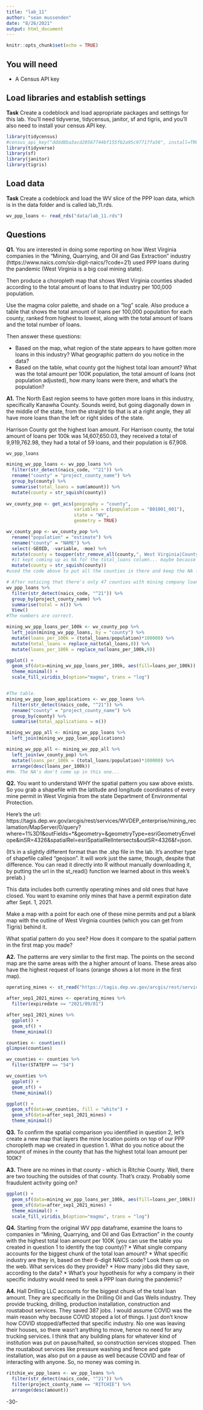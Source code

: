 ```yaml
---
title: "lab_11"
author: "sean mussenden"
date: "8/26/2021"
output: html_document
---
```


```r
knitr::opts_chunk$set(echo = TRUE)
```

## You will need

* A Census API key

## Load libraries and establish settings

**Task** Create a codeblock and load appropriate packages and settings for this lab. You'll need tidyverse, tidycensus, janitor, sf and tigris, and you'll also need to install your census API key.

```r
library(tidycensus)
#census_api_key("dddd8ba3acd20567744bf155fb2a95c97717fa56", install=TRUE)
library(tidyverse)
library(sf)
library(janitor)
library(tigris)

```

## Load data

**Task** Create a codeblock and load the WV slice of the PPP loan data, which is in the data folder and is called lab_11.rds.

```r
wv_ppp_loans <- read_rds("data/lab_11.rds")
```

## Questions 

**Q1.** You are interested in doing some reporting on how West Virginia companies in the "Mining, Quarrying, and Oil and Gas Extraction" industry (https://www.naics.com/six-digit-naics/?code=21) used PPP loans during the pandemic (West Virginia is a big coal mining state).  

Then produce a choropleth map that shows West Virginia counties shaded according to the total amount of loans to that industry per 100,000 population. 

Use the magma color palette, and shade on a "log" scale. Also produce a table that shows the total amount of loans per 100,000 population for each county, ranked from highest to lowest, along with the total amount of loans and the total number of loans. 

Then answer these questions:

* Based on the map, what region of the state appears to have gotten more loans in this industry? What geographic pattern do you notice in the data?
* Based on the table, what county got the highest total loan amount? What was the total amount per 100K population, the total amount of loans (not population adjusted), how many loans were there, and what's the population?

**A1.** The North East region seems to have gotten more loans in this industry, specifically Kanawha County. Sounds weird, but going diagonally down in the middle of the state, from the straight tip that is at a right angle, they all have more loans than the left or right sides of the state. 

Harrison County got the highest loan amount. For Harrison county, the total amount of loans per 100k was 14,607,650.03, they received a total of 9,919,762.98, they had a total of 59 loans, and their population is 67,908.   

```r
wv_ppp_loans

mining_wv_ppp_loans <- wv_ppp_loans %>% 
  filter(str_detect(naics_code, "^21")) %>% 
  rename("county" = "project_county_name") %>% 
  group_by(county) %>% 
  summarise(total_loans = sum(amount)) %>% 
  mutate(county = str_squish(county))
  
wv_county_pop <- get_acs(geography = "county",
                         variables = c(population = "B01001_001"),
                         state = "WV",
                         geometry = TRUE)

wv_county_pop <- wv_county_pop %>% 
  rename("population" = "estimate") %>%
  rename("county" = "NAME") %>% 
  select(-GEOID, -variable, -moe) %>% 
  mutate(county = toupper(str_remove_all(county,", West Virginia|County"))) %>% 
  #it kept coming up as NA for the total_loans column... maybe because it's 47 counties with ppp loans associated with mining rather than all 55? 
  mutate(county = str_squish(county))
#used the code above to put all the counties in there and keep the NA for the ones without loans. 

# After noticing that there's only 47 counties with mining company loans, and 55 in the acs data, I did this below to make sure that the numbers are correct..? 
wv_ppp_loans %>% 
  filter(str_detect(naics_code, "^21")) %>%
  group_by(project_county_name) %>% 
  summarise(total = n()) %>%
  View()
#The numbers are correct.

mining_wv_ppp_loans_per_100k <- wv_county_pop %>% 
  left_join(mining_wv_ppp_loans, by = "county") %>% 
  mutate(loans_per_100k = (total_loans/population)*100000) %>% 
  mutate(total_loans = replace_na(total_loans,0)) %>% 
  mutate(loans_per_100k = replace_na(loans_per_100k,0))

ggplot() + 
  geom_sf(data=mining_wv_ppp_loans_per_100k, aes(fill=loans_per_100k)) + 
  theme_minimal() +
  scale_fill_viridis_b(option="magma", trans = "log") 


#The table.
mining_wv_ppp_loan_applications <- wv_ppp_loans %>% 
  filter(str_detect(naics_code, "^21")) %>% 
  rename("county" = "project_county_name") %>% 
  group_by(county) %>% 
  summarise(total_applications = n())

mining_wv_ppp_all <- mining_wv_ppp_loans %>% 
  left_join(mining_wv_ppp_loan_applications) 

mining_wv_ppp_all <- mining_wv_ppp_all %>% 
  left_join(wv_county_pop) %>% 
  mutate(loans_per_100k = (total_loans/population)*100000) %>% 
  arrange(desc(loans_per_100k))
#Hm. The NA's don't come up in this one...

```

**Q2.** You want to understand WHY the spatial pattern you saw above exists.  So you grab a shapefile with the latitude and longitude coordinates of every mine permit in West Virginia from the state Department of Environmental Protection. 

Here's the url: https://tagis.dep.wv.gov/arcgis/rest/services/WVDEP_enterprise/mining_reclamation/MapServer/0/query?where=1%3D1&outFields=*&geometry=&geometryType=esriGeometryEnvelope&inSR=4326&spatialRel=esriSpatialRelIntersects&outSR=4326&f=json. 

(It's in a slightly different format than the .shp file in the lab. It's another type of shapefile called "geojson".  It will work just the same, though, despite that difference. You can read it directly into R without manually downloading it, by putting the url in the st_read() function we learned about in this week's prelab.) 

This data includes both currently operating mines and old ones that have closed.  You want to examine only mines that have a permit expiration date after Sept. 1, 2021. 

Make a map with a point for each one of these mine permits and put a blank map with the outline of West Virginia counties (which you can get from Tigris) behind it. 

What spatial pattern do you see? How does it compare to the spatial pattern in the first map you made?

**A2.** The patterns are very similar to the first map. The points on the second map are the same areas with the a higher amount of loans. These areas also have the highest request of loans (orange shows a lot more in the first map).

```r
operating_mines <- st_read("https://tagis.dep.wv.gov/arcgis/rest/services/WVDEP_enterprise/mining_reclamation/MapServer/0/query?where=1%3D1&outFields=*&geometry=&geometryType=esriGeometryEnvelope&inSR=4326&spatialRel=esriSpatialRelIntersects&outSR=4326&f=json")

after_sep1_2021_mines <- operating_mines %>% 
  filter(expiredate >= "2021/09/01") 

after_sep1_2021_mines %>%
  ggplot() + 
  geom_sf() + 
  theme_minimal()

counties <- counties() 
glimpse(counties)

wv_counties <- counties %>% 
  filter(STATEFP == "54")

wv_counties %>%
  ggplot() + 
  geom_sf() + 
  theme_minimal()

ggplot() + 
  geom_sf(data=wv_counties, fill = "white") + 
  geom_sf(data=after_sep1_2021_mines) +
  theme_minimal()

```

**Q3.** To confirm the spatial comparison you identified in question 2, let's create a new map that layers the mine location points on top of our PPP choropleth map we created in question 1. What do you notice about the amount of mines in the county that has the highest total loan amount per 100K?

**A3.** There are no mines in that county - which is Ritchie County. Well, there are two touching the outsides of that county. That's crazy. Probably some fraudulent activity going on?

```r
ggplot() + 
  geom_sf(data=mining_wv_ppp_loans_per_100k, aes(fill=loans_per_100k)) + 
  geom_sf(data=after_sep1_2021_mines) +
  theme_minimal() + 
  scale_fill_viridis_b(option="magma", trans = "log") 

```

**Q4.** Starting from the original WV ppp dataframe, examine the loans to companies in "Mining, Quarrying, and Oil and Gas Extraction" in the county with the highest total loan amount per 100K (you can use the table you created in question 1 to identify the top county)?
* What single company accounts for the biggest chunk of the total loan amount? 
* What specific industry are they in, based on their 6-digit NAICS code? Look them up on the web. What services do they provide?
* How many jobs did they save, according to the data?
* What's your hypothesis for why a company in their specific industry would need to seek a PPP loan during the pandemic?

**A4.** Hall Drilling LLC accounts for the biggest chunk of the total loan amount. They are specifically in the Drilling Oil and Gas Wells industry. They provide trucking, drilling, production installation, construction and roustabout services. They saved 387 jobs. I would assume COVID was the main reason why because COVID stoped a lot of things. I just don't know how COVID stopped/affected that specific industry. No one was leaving their houses, so there wasn't anything to move, hence no need for any trucking services. I think that any building plans for whatever kind of institution was put on pause/halted, so construction services stopped. Then the roustabout services like pressure washing and fence and gate installation, was also put on a pause as well because COVID and fear of interacting with anyone. So, no money was coming in. 

```r
ritchie_wv_ppp_loans <- wv_ppp_loans %>% 
  filter(str_detect(naics_code, "^21")) %>% 
  filter(project_county_name == "RITCHIE") %>% 
  arrange(desc(amount))
```
-30-
